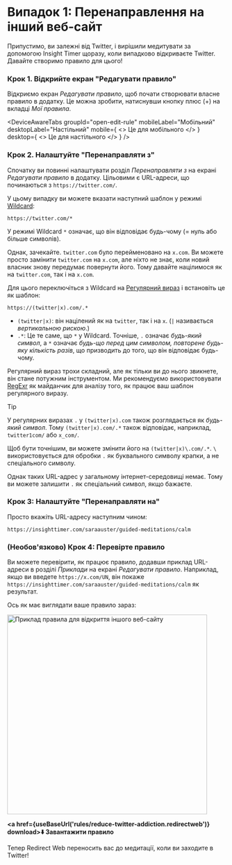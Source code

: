 
# Випадок 1: Перенаправлення на інший веб-сайт

Припустимо, ви залежні від Twitter, і вирішили медитувати за допомогою Insight Timer щоразу, коли випадково відкриваєте Twitter. Давайте створимо правило для цього!

### Крок 1. Відкрийте екран "Редагувати правило"

Відкриємо екран *Редагувати правило*, щоб почати створювати власне правило в додатку. Це можна зробити, натиснувши кнопку плюс (+) на вкладці *Мої правила*.

<DeviceAwareTabs
  groupId="open-edit-rule"
  mobileLabel="Мобільний"
  desktopLabel="Настільний"
  mobile={
    <>
      Це для мобільного
    </>
  }
  desktop={
    <>
      Це для настільного
    </>
  }
/>

### Крок 2. Налаштуйте "Перенаправляти з"

Спочатку ви повинні налаштувати розділ *Перенаправляти з* на екрані *Редагувати правило* в додатку. Цільовими є URL-адреси, що починаються з `https://twitter.com/`.

У цьому випадку ви можете вказати наступний шаблон у режимі [Wildcard](rule-settings#url-pattern-wildcard):

```
https://twitter.com/*
```

У режимі Wildcard `*` означає, що він відповідає будь-чому (= нуль або більше символів).

Однак, зачекайте. `twitter.com` було перейменовано на `x.com`. Ви можете просто замінити `twitter.com` на `x.com`, але ніхто не знає, коли новий власник знову передумає повернути його. Тому давайте націлимося як на `twitter.com`, так і на `x.com`.

Для цього переключіться з Wildcard на [Регулярний вираз](rule-settings#url-pattern-regular-expression) і встановіть це як шаблон:

```
https://(twitter|x).com/.*
```

* `(twitter|x)`: він націлений як на `twitter`, так і на `x`. (`|` називається *вертикальною рискою*.)
* `.*`: Це те саме, що `*` у Wildcard. Точніше, `.` означає *будь-який символ*, а `*` означає *будь-що перед цим символом, повторене будь-яку кількість разів*, що призводить до того, що він відповідає будь-чому.

Регулярний вираз трохи складний, але як тільки ви до нього звикнете, він стане потужним інструментом. Ми рекомендуємо використовувати [RegExr](https://regexr.com) як майданчик для аналізу того, як працює ваш шаблон регулярного виразу.

> [!TIP]
> У регулярних виразах `.` у `(twitter|x).com` також розглядається як *будь-який символ*. Тому `(twitter|x).com/.*` також відповідає, наприклад, `twitter1com/` або `x_com/`.
> 
> Щоб бути точнішим, ви можете змінити його на `(twitter|x)\.com/.*`. `\` використовується для обробки `.` як буквального символу крапки, а не спеціального символу.
> 
> Однак таких URL-адрес у загальному інтернет-середовищі немає. Тому ви можете залишити `.` як спеціальний символ, якщо бажаєте.

### Крок 3: Налаштуйте "Перенаправляти на"

Просто вкажіть URL-адресу наступним чином:

```
https://insighttimer.com/saraauster/guided-meditations/calm
```

### (Необов'язково) Крок 4: Перевірте правило

Ви можете перевірити, як працює правило, додавши приклад URL-адреси в розділі *Приклади* на екрані *Редагувати правило*. Наприклад, якщо ви введете `https://x.com/UN`, він покаже `https://insighttimer.com/saraauster/guided-meditations/calm` як результат.

Ось як має виглядати ваше правило зараз:

<Image src={RuleCreationOpenAnotherWebsiteRulePreview} alt="Приклад правила для відкриття іншого веб-сайту" height="460" hasRoundedCorners hasShadow />

**<a href={useBaseUrl('rules/reduce-twitter-addiction.redirectweb')} download>⬇️ Завантажити правило</a>**

Тепер Redirect Web переносить вас до медитації, коли ви заходите в Twitter!
